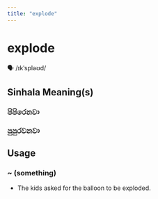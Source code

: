```yaml
---
title: "explode"
---
```


# explode

🗣️ /ɪkˈspləʊd/

## Sinhala Meaning(s)

### පිපිරෙනවා
### පුපුරවනවා

## Usage

### ~ (something)

- The kids asked for the balloon to be exploded.

